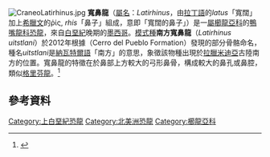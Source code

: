 {{automatic taxobox
|taxon=Latirhinus
|fossil_range=[[白堊紀|白堊紀]]晚期, {{Fossil range|72.5}}
|image=Museo del Desierto de Saltillo - panoramio (10).jpg
|image_caption=骨架模型
|authority=Prieto-Márquez and Brañas, 2012
|type_species='''南方寬鼻龍<br>''Latirhinus uitstlani'''''
|type_species_authority=Prieto-Márquez and Brañas, 2012}}

[[File:CraneoLatirhinus.jpg|thumb]] 
'''寬鼻龍'''（[[屬名|屬名]]：''Latirhinus''，由[[拉丁語|拉丁語]]的''latus''「寬闊」加上[[希臘文|希臘文]]的ῥίς, ''rhis''「鼻子」組成，意即「寬闊的鼻子」）是一[[屬|屬]][[櫛龍亞科|櫛龍亞科]]的[[鴨嘴龍科|鴨嘴龍科]][[恐龍|恐龍]]，來自[[白堊紀|白堊紀]]晚期的[[墨西哥|墨西哥]]。[[模式種|模式種]]'''南方寬鼻龍'''（''Latirhinus uitstlani''）於2012年根據{{link-en|普韋布洛組|Cerro del Pueblo Formation}}（Cerro del Pueblo Formation）發現的部分骨骼命名，種名''uitstlani''是[[納瓦特爾語|納瓦特爾語]]「南方」的意思，象徵該物種出現於[[拉臘米迪亞|拉臘米迪亞]]古陸南方的位置。寬鼻龍的特徵在於鼻部上方較大的弓形鼻骨，構成較大的鼻孔或鼻腔，類似[[格里芬龍|格里芬龍]]。<ref name=P-MB12>{{cite journal| last1 = Prieto-Márquez | first1 = Albert | last2 = Serrano Brañas | first2 = Claudia Inés | title = ''Latirhinus uitstlani'', a 'broad-nosed' saurolophine hadrosaurid (Dinosauria, Ornithopoda) from the late Campanian (Cretaceous) of northern Mexico | journal = Historical Biology | volume = 24 | issue = 6 | pages = 607–619 | year = 2012 | doi = 10.1080/08912963.2012.671311 }}</ref>

==參考資料==
{{Reflist}}

{{鳥腳亞目|H.}}
{{Taxonbar|from=Q194950}}
[[Category:上白堊紀恐龍|Category:上白堊紀恐龍]]
[[Category:北美洲恐龍|Category:北美洲恐龍]]
[[Category:櫛龍亞科|Category:櫛龍亞科]]

{{Dinosaur-stub}}